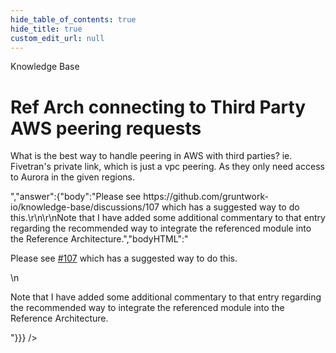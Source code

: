 ```yaml
---
hide_table_of_contents: true
hide_title: true
custom_edit_url: null
---
```



<head>
  <link rel="canonical" href="https://github.com/gruntwork-io/knowledge-base/discussions/391" />
</head>

<CenterLayout>
<span className="searchCategory">Knowledge Base</span>
<h1>Ref Arch connecting to Third Party AWS peering requests</h1>
<GitHub discussion={{"id":"D_kwDOF8slf84APXQ2","number":391,"author":{"login":"moos3"},"title":"Ref Arch connecting to Third Party AWS peering requests","body":"What is the best way to handle peering in AWS with third parties? ie. Fivetran's private link, which is just a vpc peering. As they only need access to Aurora in the given regions. ","bodyHTML":"<p dir=\"auto\">What is the best way to handle peering in AWS with third parties? ie. Fivetran's private link, which is just a vpc peering. As they only need access to Aurora in the given regions.</p>","answer":{"body":"Please see https://github.com/gruntwork-io/knowledge-base/discussions/107 which has a suggested way to do this.\r\n\r\nNote that I have added some additional commentary to that entry regarding the recommended way to integrate the referenced module into the Reference Architecture.","bodyHTML":"<p dir=\"auto\">Please see <a aria-label=\"Discussion #107\" class=\"issue-link js-issue-link\" data-error-text=\"Failed to load title\" data-id=\"3777835\" data-permission-text=\"Title is private\" data-url=\"https://github.com/gruntwork-io/knowledge-base/discussions/107\" data-hovercard-type=\"discussion\" data-hovercard-url=\"/gruntwork-io/knowledge-base/discussions/107/hovercard\" href=\"https://github.com/gruntwork-io/knowledge-base/discussions/107\">#107</a> which has a suggested way to do this.</p>\n<p dir=\"auto\">Note that I have added some additional commentary to that entry regarding the recommended way to integrate the referenced module into the Reference Architecture.</p>"}}} />

</CenterLayout>
  

<!-- ##DOCS-SOURCER-START
{
  "sourcePlugin": "github-discussions",
  "hash": "a7dd4414ab3aaaa50f7f21f7730d28a8"
}
##DOCS-SOURCER-END -->
